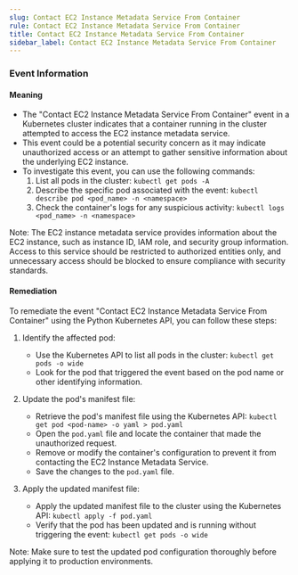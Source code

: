 ```yaml
--- 
slug: Contact EC2 Instance Metadata Service From Container
rule: Contact EC2 Instance Metadata Service From Container
title: Contact EC2 Instance Metadata Service From Container
sidebar_label: Contact EC2 Instance Metadata Service From Container
---
```

                   


### Event Information

#### Meaning

- The "Contact EC2 Instance Metadata Service From Container" event in a Kubernetes cluster indicates that a container running in the cluster attempted to access the EC2 instance metadata service.
- This event could be a potential security concern as it may indicate unauthorized access or an attempt to gather sensitive information about the underlying EC2 instance.
- To investigate this event, you can use the following commands:
  1. List all pods in the cluster: `kubectl get pods -A`
  2. Describe the specific pod associated with the event: `kubectl describe pod <pod_name> -n <namespace>`
  3. Check the container's logs for any suspicious activity: `kubectl logs <pod_name> -n <namespace>`

Note: The EC2 instance metadata service provides information about the EC2 instance, such as instance ID, IAM role, and security group information. Access to this service should be restricted to authorized entities only, and unnecessary access should be blocked to ensure compliance with security standards.

#### Remediation

To remediate the event "Contact EC2 Instance Metadata Service From Container" using the Python Kubernetes API, you can follow these steps:

1. Identify the affected pod:
   - Use the Kubernetes API to list all pods in the cluster: `kubectl get pods -o wide`
   - Look for the pod that triggered the event based on the pod name or other identifying information.

2. Update the pod's manifest file:
   - Retrieve the pod's manifest file using the Kubernetes API: `kubectl get pod <pod-name> -o yaml > pod.yaml`
   - Open the `pod.yaml` file and locate the container that made the unauthorized request.
   - Remove or modify the container's configuration to prevent it from contacting the EC2 Instance Metadata Service.
   - Save the changes to the `pod.yaml` file.

3. Apply the updated manifest file:
   - Apply the updated manifest file to the cluster using the Kubernetes API: `kubectl apply -f pod.yaml`
   - Verify that the pod has been updated and is running without triggering the event: `kubectl get pods -o wide`

Note: Make sure to test the updated pod configuration thoroughly before applying it to production environments.

 